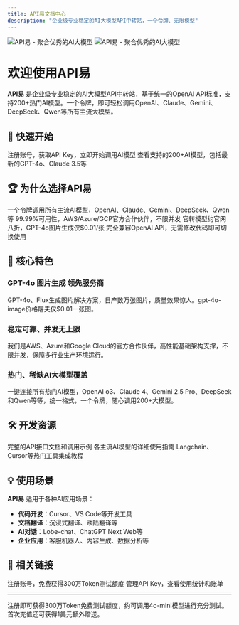 ```yaml
---
title: API易文档中心
description: "企业级专业稳定的AI大模型API中转站，一个令牌、无限模型"
---
```


<img
  className="block dark:hidden"
  src="/images/hero-light.png"
  alt="API易 - 聚合优秀的AI大模型"
/>
<img
  className="hidden dark:block"
  src="/images/hero-dark.png"
  alt="API易 - 聚合优秀的AI大模型"
/>

# 欢迎使用API易

**API易** 是企业级专业稳定的AI大模型API中转站，基于统一的OpenAI API标准，支持200+热门AI模型。一个令牌，即可轻松调用OpenAI、Claude、Gemini、DeepSeek、Qwen等所有主流大模型。

## 🚀 快速开始

<CardGroup cols={2}>
  <Card
    title="3分钟上手"
    icon="rocket"
    href="/quickstart"
  >
    注册账号，获取API Key，立即开始调用AI模型
  </Card>
  <Card
    title="模型列表"
    icon="list"
    href="/models"
  >
    查看支持的200+AI模型，包括最新的GPT-4o、Claude 3.5等
  </Card>
</CardGroup>

## 🏆 为什么选择API易

<CardGroup cols={2}>
  <Card
    title="200+模型聚合"
    icon="infinity"
    href="/models"
  >
    一个令牌调用所有主流AI模型，OpenAI、Claude、Gemini、DeepSeek、Qwen等
  </Card>
  <Card
    title="企业级稳定"
    icon="shield-check"
    href="/development/best-practices"
  >
    99.99%可用性，AWS/Azure/GCP官方合作伙伴，不限并发
  </Card>
  <Card
    title="成本优势"
    icon="dollar-sign"
    href="https://lp.apiyi.com/#pricing"
  >
    官转模型约官网八折，GPT-4o图片生成仅$0.01/张
  </Card>
  <Card
    title="无缝集成"
    icon="plug"
    href="/api-reference/introduction"
  >
    完全兼容OpenAI API，无需修改代码即可切换使用
  </Card>
</CardGroup>

## 🎯 核心特色

### GPT-4o 图片生成 领先服务商
GPT-4o、Flux生成图片解决方案，日产数万张图片，质量效果惊人。gpt-4o-image价格屠夫仅$0.01一张图。

### 稳定可靠、并发无上限
我们是AWS、Azure和Google Cloud的官方合作伙伴，高性能基础架构支撑，不限并发，保障多行业生产环境运行。

### 热门、稀缺AI大模型覆盖
一键连接所有热门AI模型，OpenAI o3、Claude 4、Gemini 2.5 Pro、DeepSeek和Qwen等等，统一格式，一个令牌，随心调用200+大模型。

## 🛠️ 开发资源

<CardGroup cols={3}>
  <Card
    title="API参考"
    icon="code"
    href="/api-reference/introduction"
  >
    完整的API接口文档和调用示例
  </Card>
  <Card
    title="模型指南"
    icon="book"
    href="/api-reference/openai"
  >
    各主流AI模型的详细使用指南
  </Card>
  <Card
    title="第三方集成"
    icon="puzzle-piece"
    href="/api-reference/langchain"
  >
    Langchain、Cursor等热门工具集成教程
  </Card>
</CardGroup>

## 💡 使用场景

**API易** 适用于各种AI应用场景：
- **代码开发**：Cursor、VS Code等开发工具
- **文档翻译**：沉浸式翻译、欧陆翻译等
- **AI对话**：Lobe-chat、ChatGPT Next Web等
- **企业应用**：客服机器人、内容生成、数据分析等

## 🔗 相关链接

<CardGroup cols={2}>
  <Card
    title="立即注册"
    icon="user-plus"
    href="https://lp.apiyi.com"
  >
    注册账号，免费获得300万Token测试额度
  </Card>
  <Card
    title="控制台"
    icon="gear"
    href="https://vip.apiyi.com"
  >
    管理API Key，查看使用统计和账单
  </Card>
</CardGroup>

---

<Note>
  注册即可获得300万Token免费测试额度，约可调用4o-mini模型进行充分测试。首次充值还可获得1美元额外赠送。
</Note>
